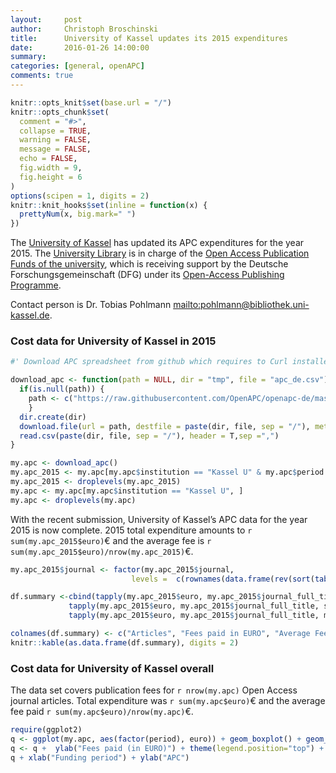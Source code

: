 ```yaml
---
layout:     post
author:		Christoph Broschinski
title:      University of Kassel updates its 2015 expenditures
date:       2016-01-26 14:00:00
summary:    
categories: [general, openAPC]
comments: true
---
```


```r

knitr::opts_knit$set(base.url = "/")
knitr::opts_chunk$set(
  comment = "#>",
  collapse = TRUE,
  warning = FALSE, 
  message = FALSE,
  echo = FALSE,
  fig.width = 9,
  fig.height = 6
)
options(scipen = 1, digits = 2)
knitr::knit_hooks$set(inline = function(x) {
  prettyNum(x, big.mark=" ")
})
```


The [University of Kassel](http://www.uni-kassel.de/uni/internationales/english-version/university/about-us.html) has updated its APC expenditures for the year 2015.
The [University Library](http://www.uni-kassel.de/ub/index.php) is in charge of the [Open Access Publication Funds of the university](http://www.uni-kassel.de/ub/index.php?id=37384),
which is receiving support by the Deutsche Forschungsgemeinschaft (DFG) under its [Open-Access Publishing Programme](http://www.dfg.de/en/research_funding/programmes/infrastructure/lis/funding_opportunities/open_access_publishing/index.html).


Contact person is Dr. Tobias Pohlmann <mailto:pohlmann@bibliothek.uni-kassel.de>.

### Cost data for University of Kassel in 2015

```r
#' Download APC spreadsheet from github which requires to Curl installed

download_apc <- function(path = NULL, dir = "tmp", file = "apc_de.csv"){
  if(is.null(path)) {
    path <- c("https://raw.githubusercontent.com/OpenAPC/openapc-de/master/data/apc_de.csv")
    } 
  dir.create(dir) 
  download.file(url = path, destfile = paste(dir, file, sep = "/"), method = "curl")
  read.csv(paste(dir, file, sep = "/"), header = T,sep =",")
}

my.apc <- download_apc()
my.apc_2015 <- my.apc[my.apc$institution == "Kassel U" & my.apc$period == 2015, ]
my.apc_2015 <- droplevels(my.apc_2015)
my.apc <- my.apc[my.apc$institution == "Kassel U", ]
my.apc <- droplevels(my.apc)
``````

With the recent submission, University of Kassel's APC data for the year 2015 is now complete.
2015 total expenditure amounts to `r sum(my.apc_2015$euro)`€ and the average fee is `r sum(my.apc_2015$euro)/nrow(my.apc_2015)`€. 

```r
my.apc_2015$journal <- factor(my.apc_2015$journal, 
                           levels =  c(rownames(data.frame(rev(sort(table(my.apc_2015$journal)))))))

df.summary <-cbind(tapply(my.apc_2015$euro, my.apc_2015$journal_full_title, length),
             tapply(my.apc_2015$euro, my.apc_2015$journal_full_title, sum),
             tapply(my.apc_2015$euro, my.apc_2015$journal_full_title, mean))

colnames(df.summary) <- c("Articles", "Fees paid in EURO", "Average Fee paid")
knitr::kable(as.data.frame(df.summary), digits = 2)
```


### Cost data for University of Kassel overall

The data set covers publication fees for `r nrow(my.apc)` Open Access journal articles. Total expenditure was `r sum(my.apc$euro)`€ and the average fee paid `r sum(my.apc$euro)/nrow(my.apc)`€.


```r
require(ggplot2)
q <- ggplot(my.apc, aes(factor(period), euro)) + geom_boxplot() + geom_point(alpha = 8/10, size = 2,aes(colour =is_hybrid)) + scale_colour_manual(values = c("#000A02", "#DC4E00"))
q <- q +  ylab("Fees paid (in EURO)") + theme(legend.position="top") + theme_bw(base_size = 18)
q + xlab("Funding period") + ylab("APC")
```

